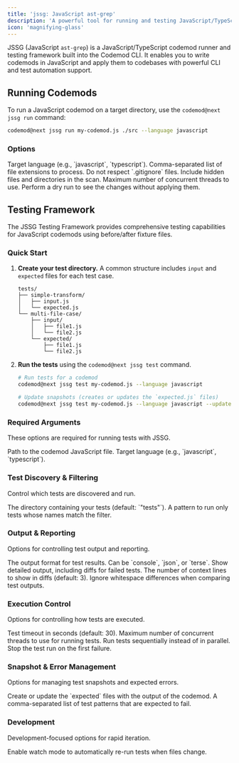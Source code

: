 ```yaml
---
title: 'jssg: JavaScript ast-grep'
description: 'A powerful tool for running and testing JavaScript/TypeScript codemods, inspired by ast-grep.'
icon: 'magnifying-glass'
---
```


JSSG (JavaScript `ast-grep`) is a JavaScript/TypeScript codemod runner and testing framework built into the Codemod CLI. It enables you to write codemods in JavaScript and apply them to codebases with powerful CLI and test automation support.

## Running Codemods

To run a JavaScript codemod on a target directory, use the `codemod@next jssg run` command:

```bash
codemod@next jssg run my-codemod.js ./src --language javascript
```

### Options

<ResponseField name="--language <LANG>" type="string" required>
  Target language (e.g., `javascript`, `typescript`).
</ResponseField>

<ResponseField name="--extensions <ext1,ext2>" type="string">
  Comma-separated list of file extensions to process.
</ResponseField>

<ResponseField name="--no-gitignore" type="boolean">
  Do not respect `.gitignore` files.
</ResponseField>

<ResponseField name="--include-hidden" type="boolean">
  Include hidden files and directories in the scan.
</ResponseField>

<ResponseField name="--max-threads <N>" type="number">
  Maximum number of concurrent threads to use.
</ResponseField>

<ResponseField name="--dry-run" type="boolean">
  Perform a dry run to see the changes without applying them.
</ResponseField>

## Testing Framework

The JSSG Testing Framework provides comprehensive testing capabilities for JavaScript codemods using before/after fixture files.

### Quick Start

1.  **Create your test directory.** A common structure includes `input` and `expected` files for each test case.

    ```
    tests/
    ├── simple-transform/
    │   ├── input.js
    │   └── expected.js
    └── multi-file-case/
        ├── input/
        │   ├── file1.js
        │   └── file2.js
        └── expected/
            ├── file1.js
            └── file2.js
    ```

2.  **Run the tests** using the `codemod@next jssg test` command.

    ```bash
    # Run tests for a codemod
    codemod@next jssg test my-codemod.js --language javascript

    # Update snapshots (creates or updates the `expected.js` files)
    codemod@next jssg test my-codemod.js --language javascript --update-snapshots
    ```

### Required Arguments
These options are required for running tests with JSSG.

<ResponseField name="codemod_file" type="string" required>
  Path to the codemod JavaScript file.
</ResponseField>
<ResponseField name="--language" type="string" required>
  Target language (e.g., `javascript`, `typescript`).
</ResponseField>

### Test Discovery & Filtering
Control which tests are discovered and run.

<ResponseField name="--test-directory" type="string">
  The directory containing your tests (default: `"tests"`).
</ResponseField>
<ResponseField name="--filter" type="string">
  A pattern to run only tests whose names match the filter.
</ResponseField>

### Output & Reporting
Options for controlling test output and reporting.

<ResponseField name="--reporter" type="string">
  The output format for test results. Can be `console`, `json`, or `terse`.
</ResponseField>
<ResponseField name="--verbose" type="boolean">
  Show detailed output, including diffs for failed tests.
</ResponseField>
<ResponseField name="--context-lines" type="number">
  The number of context lines to show in diffs (default: 3).
</ResponseField>
<ResponseField name="--ignore-whitespace" type="boolean">
  Ignore whitespace differences when comparing test outputs.
</ResponseField>

### Execution Control
Options for controlling how tests are executed.

<ResponseField name="--timeout" type="number">
  Test timeout in seconds (default: 30).
</ResponseField>
<ResponseField name="--max-threads" type="number">
  Maximum number of concurrent threads to use for running tests.
</ResponseField>
<ResponseField name="--sequential" type="boolean">
  Run tests sequentially instead of in parallel.
</ResponseField>
<ResponseField name="--fail-fast" type="boolean">
  Stop the test run on the first failure.
</ResponseField>

### Snapshot & Error Management
Options for managing test snapshots and expected errors.

<ResponseField name="--update-snapshots, -u" type="boolean">
  Create or update the `expected` files with the output of the codemod.
</ResponseField>
<ResponseField name="--expect-errors" type="string">
  A comma-separated list of test patterns that are expected to fail.
</ResponseField>

### Development
Development-focused options for rapid iteration.

<ResponseField name="--watch" type="boolean">
  Enable watch mode to automatically re-run tests when files change.
</ResponseField> 